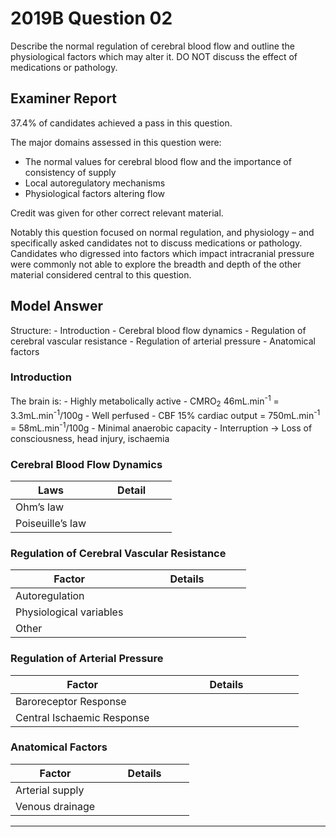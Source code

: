 # 2019B Question 02 

Describe the normal regulation of cerebral blood flow and outline the physiological factors which may alter it. DO NOT discuss the effect of medications or pathology.


## Examiner Report

37.4% of candidates achieved a pass in this question.


The major domains assessed in this question were:

* The normal values for cerebral blood flow and the importance of consistency of supply
* Local autoregulatory mechanisms
* Physiological factors altering flow


Credit was given for other correct relevant material.


Notably this question focused on normal regulation, and physiology – and specifically asked candidates not to discuss medications or pathology. Candidates who digressed into factors which impact intracranial pressure were commonly not able to explore the breadth and depth of the other material considered central to this question.

## Model Answer

Structure:
- Introduction
- Cerebral blood flow dynamics
- Regulation of cerebral vascular resistance
- Regulation of arterial pressure
- Anatomical factors

### Introduction

The brain is:
- Highly metabolically active
	- CMRO~2~ 46mL.min^-1^ = 3.3mL.min^-1^/100g
- Well perfused
	- CBF 15% cardiac output = 750mL.min^-1^ = 58mL.min^-1^/100g
- Minimal anaerobic capacity
	- Interruption → Loss of consciousness, head injury, ischaemia

### Cerebral Blood Flow Dynamics


|Laws|Detail|
| -- | -- |
|Ohm’s law|<p>Cerebral blood flow (CBF) = (MAP – ICP or CVP) / cerebral vascular resistance</p><p>- Starling resistor: Whichever of ICP or CVP is higher</p><p>Hence factors ↓ CBF:</p><p>- ↓ MAP</p><p>- ↑ ICP</p><p>- ↑ CVP</p><p>- ↑ CVR</p>|
|Poiseuille’s law|<p>$Resistance = {8 \times length \times viscosity \over \pi \times radius^4}$– assuming laminar flow</p><p>Hence factors ↑ resistance:</p><p>- ↓ Radius (note power of 4, most important)</p><p>- ↑ Length (not under control)</p><p>- ↑ Viscosity</p>|

### Regulation of Cerebral Vascular Resistance


|Factor|Details|
| -- | -- |
|Autoregulation|<p>Myogenic autoreg:</p><p>- Global CNS blood flow constant 58mL.min^-1^/100g</p><p>- ↑ Flow → ↑ Stretch → Reflex contraction → ↓ Radius → ↓ Flow</p><p>- Effective for perfusion pressure 50-150mmHg</p><p><img src="resources/CPP-vs-CBF.svg"></p><p>Metabolic autoreg:</p><p>- Regional blood flow ∝ spinal cord metabolic rate (MR)</p><p>- ↓ MR → ↓ H+/K^+^/adenosine/lactate/pCO~2~ and ↑ PO~2~ → Local vasoconstriction → ↓ Radius → ↓ Flow</p>|
|Physiological variables|<p>- ↓ PaO~2~ ≤50mmHg → Vasodilate (non-linear)→ ↑ Radius → ↑ CBF (see graph below)</p><p>- ↑ PaCO~2~ → Vasodilate (linear 20-80mmHg) (see graph above)</p><p>- ↓ Temperature: ↓ metabolic rate → ↓ CBF via autoregulation (↓ 7% per 1°C)</p><p><img src="resources/PaCO2-vsCBF.svg"></p><p><img src="resources/temp-vs-CBF.svg"></p>|
|Other|<p>- Neural (insignificant)</p><p>&emsp;- SNS noradrenaline → Α~1~ adrenoceptor → ↓ Radius</p><p>&emsp;- PSNS ACh: Minimal innervation</p><p>- Hormonal: (insignificant)</p><p>&emsp;- Adrenaline at α~1~: ↓ radius</p><p>&emsp;- Adrenaline at β~2~: ↑ radius</p><p>- Rheologic: e.g. ↑ Hct → ↑ Viscosity → ↑ Vascular resistance</p>|

### Regulation of Arterial Pressure


|Factor|Details|
| -- | -- |
|Baroreceptor Response|<p>- Stretch-activated mechanoreceptors in walls of aortic arch and carotid sinuses</p><p>- ↓ MAP → ↓ Stretch → ↓ Activation → ↓ Inhibition of SNS → </p><p>&emsp;- Vasoconstriction → ↑ SVR</p><p>&emsp;- Venoconstriction → ↑ Preload</p><p>&emsp;- ↑ HR, ↑ contractility</p><p>→ ↑ MAP</p><p>- Important for maintaining CBF during posture change</p>|
|Central Ischaemic Response|<p>- ↓↓ CBF → Brainstem ischaemia → ↑↑ SNS activity</p><p>&emsp;- ↑ BP</p><p>&emsp;- ↓ HR (reflex)</p>|

### Anatomical Factors


|Factor|Details|
| -- | -- |
|Arterial supply|<p>Circle of Willis:</p><p>- Chicane-like arteries supply the circle of Willis</p><p>- Turbulent flow → ↑ Pressure drop → ↓ Effective arteriolar pressure</p><p>- Prevents massive rise in cerebral perfusion pressure during SNS activation</p>|
|Venous drainage|<p>*Dural venous sinuses:*</p><p>- No valves: Allows equilibration of venous pressure</p><p>- Elastic and distensible: Minimizes resistance to flow</p>|


--- 


